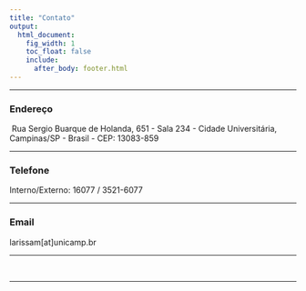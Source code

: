 ```yaml
---
title: "Contato" 
output:
  html_document:
    fig_width: 1
    toc_float: false
    include:
      after_body: footer.html      
---
```


----

### **Endereço** <i class="fas fa-address-card"  style='font-size:16px'></i>  

<i class="fas fa-map-marker-alt"></i> \ Rua Sergio Buarque de Holanda, 651 - Sala  234 - Cidade Universitária, Campinas/SP - Brasil - CEP: 13083-859

----

### **Telefone** <i class="fas fa-phone" style='font-size:16px'></i>

Interno/Externo: 16077 / 3521-6077

----

### **Email** <i class="fas fa-at" style='font-size:16px'></i> 

larissam[at]unicamp.br

----

[<i class='fab fa-github' style='font-size:30px'></i>](https://github.com/larissamatos) \ \  [<i class='fab fa-linkedin' style='font-size:30px'></i>](https://www.linkedin.com/in/larissa-avila-matos-0624bb123/) 

<!-- <i class='fab fa-linkedin' style='font-size:24px;color:blue'></i> -->

----
